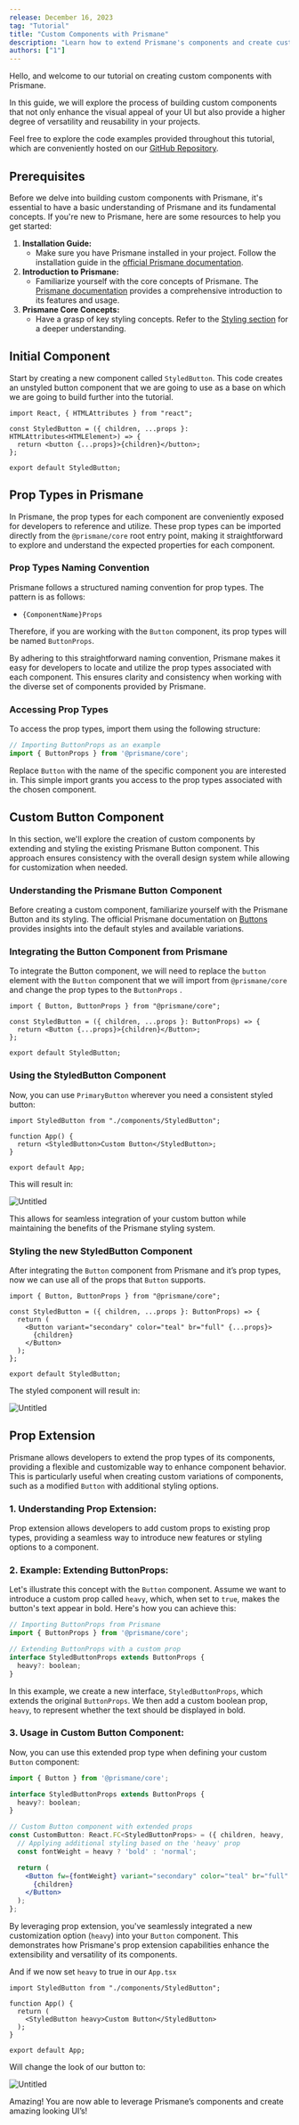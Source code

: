 ---
release: December 16, 2023
tag: "Tutorial"
title: "Custom Components with Prismane"
description: "Learn how to extend Prismane's components and create custom ones"
authors: ["1"]
---
Hello, and welcome to our tutorial on creating custom components with Prismane.

In this guide, we will explore the process of building custom components that not only enhance the visual appeal of your UI but also provide a higher degree of versatility and reusability in your projects.

Feel free to explore the code examples provided throughout this tutorial, which are conveniently hosted on our [GitHub Repository](https://github.com/spleafy/prismane-custom-components).

## Prerequisites

Before we delve into building custom components with Prismane, it's essential to have a basic understanding of Prismane and its fundamental concepts. If you're new to Prismane, here are some resources to help you get started:

1. **Installation Guide:**
    - Make sure you have Prismane installed in your project. Follow the installation guide in the [official Prismane documentation](https://www.prismane.io/docs/getting-started/installation).
2. **Introduction to Prismane:**
    - Familiarize yourself with the core concepts of Prismane. The [Prismane documentation](https://www.prismane.io/docs/getting-started/introduction) provides a comprehensive introduction to its features and usage.
3. **Prismane Core Concepts:**
    - Have a grasp of key styling concepts. Refer to the [Styling section](https://www.prismane.io/docs/styling/style-props) for a deeper understanding.

## Initial Component

Start by creating a new component called `StyledButton`. This code creates an unstyled button component that we are going to use as a base on which we are going to build further into the tutorial.

```tsx
import React, { HTMLAttributes } from "react";

const StyledButton = ({ children, ...props }: HTMLAttributes<HTMLElement>) => {
  return <button {...props}>{children}</button>;
};

export default StyledButton;
```

## Prop Types in Prismane

In Prismane, the prop types for each component are conveniently exposed for developers to reference and utilize. These prop types can be imported directly from the `@prismane/core` root entry point, making it straightforward to explore and understand the expected properties for each component.

### Prop Types Naming Convention

Prismane follows a structured naming convention for prop types. The pattern is as follows:

- `{ComponentName}Props`

Therefore, if you are working with the `Button` component, its prop types will be named `ButtonProps`.

By adhering to this straightforward naming convention, Prismane makes it easy for developers to locate and utilize the prop types associated with each component. This ensures clarity and consistency when working with the diverse set of components provided by Prismane.

### Accessing Prop Types

To access the prop types, import them using the following structure:

```jsx
// Importing ButtonProps as an example
import { ButtonProps } from '@prismane/core';
```

Replace `Button` with the name of the specific component you are interested in. This simple import grants you access to the prop types associated with the chosen component.

## Custom Button Component

In this section, we'll explore the creation of custom components by extending and styling the existing Prismane Button component. This approach ensures consistency with the overall design system while allowing for customization when needed.

### Understanding the Prismane Button Component

Before creating a custom component, familiarize yourself with the 
Prismane Button and its styling. The official Prismane documentation on [Buttons](https://www.prismane.io/docs/components/button) provides insights into the default styles and available variations.

### Integrating the Button Component from Prismane

To integrate the Button component, we will need to replace the `button` element with the `Button` component that we will import from `@prismane/core` and change the prop types to the `ButtonProps` .

```tsx
import { Button, ButtonProps } from "@prismane/core";

const StyledButton = ({ children, ...props }: ButtonProps) => {
  return <Button {...props}>{children}</Button>;
};

export default StyledButton;
```

### Using the StyledButton Component

Now, you can use `PrimaryButton` wherever you need a consistent styled button:

```tsx
import StyledButton from "./components/StyledButton";

function App() {
  return <StyledButton>Custom Button</StyledButton>;
}

export default App;
```

This will result in:

![Untitled](1.png)

This allows for seamless integration of your custom button while maintaining the benefits of the Prismane styling system.

### Styling the new StyledButton Component

After integrating the `Button` component from Prismane and it’s prop types, now we can use all of the props that `Button` supports.

```tsx
import { Button, ButtonProps } from "@prismane/core";

const StyledButton = ({ children, ...props }: ButtonProps) => {
  return (
    <Button variant="secondary" color="teal" br="full" {...props}>
      {children}
    </Button>
  );
};

export default StyledButton;
```

The styled component will result in:

![Untitled](2.png)

## Prop Extension

Prismane allows developers to extend the prop types of its components, providing a flexible and customizable way to enhance component behavior. This is particularly useful when creating custom variations of components, such as a modified `Button` with additional styling options.

### 1. Understanding Prop Extension:

Prop extension allows developers to add custom props to existing prop types, providing a seamless way to introduce new features or styling options to a component.

### 2. Example: Extending ButtonProps:

Let's illustrate this concept with the `Button` component. Assume we want to introduce a custom prop called `heavy`, which, when set to `true`, makes the button's text appear in bold. Here's how you can achieve this:

```jsx
// Importing ButtonProps from Prismane
import { ButtonProps } from '@prismane/core';

// Extending ButtonProps with a custom prop
interface StyledButtonProps extends ButtonProps {
  heavy?: boolean;
}
```

In this example, we create a new interface, `StyledButtonProps`, which extends the original `ButtonProps`. We then add a custom boolean prop, `heavy`, to represent whether the text should be displayed in bold.

### 3. Usage in Custom Button Component:

Now, you can use this extended prop type when defining your custom `Button` component:

```jsx
import { Button } from '@prismane/core';

interface StyledButtonProps extends ButtonProps {
  heavy?: boolean;
}

// Custom Button component with extended props
const CustomButton: React.FC<StyledButtonProps> = ({ children, heavy, ...props }) => {
  // Applying additional styling based on the 'heavy' prop
  const fontWeight = heavy ? 'bold' : 'normal';

  return (
    <Button fw={fontWeight} variant="secondary" color="teal" br="full" {...props}>
      {children}
    </Button>
  );
};

```

By leveraging prop extension, you've seamlessly integrated a new customization option (`heavy`) into your `Button` component. This demonstrates how Prismane's prop extension capabilities enhance the extensibility and versatility of its components.

And if we now set `heavy` to true in our `App.tsx`

```tsx
import StyledButton from "./components/StyledButton";

function App() {
  return (
    <StyledButton heavy>Custom Button</StyledButton>
  );
}

export default App;
```

Will change the look of our button to:

![Untitled](3.png)

Amazing! You are now able to leverage Prismane’s components and create amazing looking UI’s!